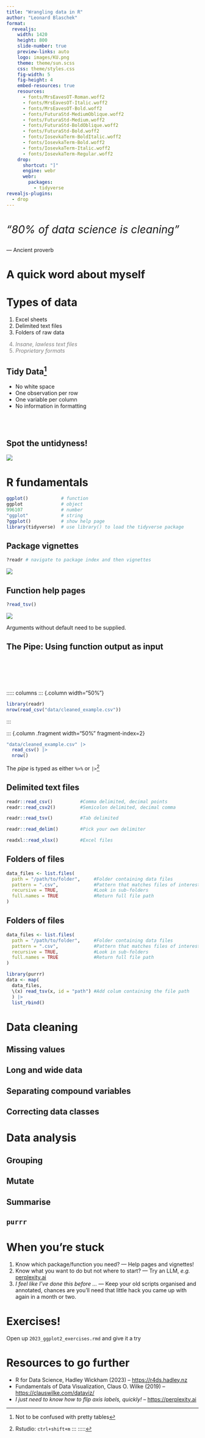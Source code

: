 ```yaml
---
title: "Wrangling data in R"
author: "Leonard Blaschek"
format:
  revealjs: 
    width: 1420
    height: 800
    slide-number: true
    preview-links: auto
    logo: images/KU.png
    theme: theme/sun.scss
    css: theme/styles.css
    fig-width: 5
    fig-height: 4
    embed-resources: true
    resources:
      - fonts/MrsEavesOT-Roman.woff2
      - fonts/MrsEavesOT-Italic.woff2
      - fonts/MrsEavesOT-Bold.woff2
      - fonts/FuturaStd-MediumOblique.woff2
      - fonts/FuturaStd-Medium.woff2
      - fonts/FuturaStd-BoldOblique.woff2
      - fonts/FuturaStd-Bold.woff2
      - fonts/IosevkaTerm-BoldItalic.woff2
      - fonts/IosevkaTerm-Bold.woff2
      - fonts/IosevkaTerm-Italic.woff2
      - fonts/IosevkaTerm-Regular.woff2
    drop:
      shortcut: "]"
      engine: webr
      webr:
        packages:
          - tidyverse
revealjs-plugins:
  - drop
---
```


#  {auto-animate="true"}

::: {style="font-size: 200%;"}
*"80% of data science is cleaning"*
:::

— Ancient proverb

# A quick word about myself

# Types of data

:::: incremental
1.  Excel sheets
2.  Delimited text files
3.  Folders of raw data

::: {style="color:grey"}
4.  *Insane, lawless text files*
5.  *Proprietary formats*
:::
::::

## Tidy Data[^1]

[^1]: Not to be confused with pretty tables

-   No white space
-   One observation per row
-   One variable per column
-   No information in formatting

<br><br>

## Spot the untidyness!

![](images/bad_example.png)

# R fundamentals

``` r
ggplot()            # function
ggplot              # object
996107              # number
"ggplot"            # string
?ggplot()           # show help page 
library(tidyverse)  # use library() to load the tidyverse package
```

## Package vignettes {auto-animate="true"}

``` r
?readr # navigate to package index and then vignettes
```

::: fragment
![](images/readr_vignette.png)
:::

## Function help pages {auto-animate="true"}

``` r
?read_tsv()
```

::: fragment
![](images/read_tsv_help.png)
:::

::: fragment
Arguments without default [need to be supplied.]{.highlight}
:::

## The Pipe: Using function output as input

<br><br><br><br>

::::: columns
::: {.column width="50%"}
```r
library(readr)
nrow(read_csv("data/cleaned_example.csv"))
```
:::

::: {.column .fragment width="50%" fragment-index=2}
```r
"data/cleaned_example.csv" |> 
  read_csv() |> 
  nrow()
```

The *pipe* is typed as either `%>%` or [`|>`]{.highlight}[^2]

[^2]: [Rstudio: `ctrl+shift+m`]{.fragment fragment-index=2}
:::
:::::


## Delimited text files

```.r
readr::read_csv()          #Comma delimited, decimal points
readr::read_csv2()         #Semicolon delimited, decimal comma

readr::read_tsv()          #Tab delimited

readr::read_delim()        #Pick your own delimiter

readxl::read_xlsx()        #Excel files
```


## Folders of files {auto-animate="true"}

```.r
data_files <- list.files(
  path = "/path/to/folder",     #Folder containing data files
  pattern = ".csv",             #Pattern that matches files of interest
  recursive = TRUE,             #Look in sub-folders
  full.names = TRUE             #Return full file path
)
```

## Folders of files {auto-animate="true"}

```.r
data_files <- list.files(
  path = "/path/to/folder",     #Folder containing data files
  pattern = ".csv",             #Pattern that matches files of interest
  recursive = TRUE,             #Look in sub-folders
  full.names = TRUE             #Return full file path
)

library(purrr)
data <- map(
  data_files,
  \(x) read_tsv(x, id = "path") #Add colum containing the file path
  ) |> 
  list_rbind()

```

# Data cleaning

## Missing values

## Long and wide data

## Separating compound variables

## Correcting data classes

# Data analysis

## Grouping

## Mutate

## Summarise

## `purrr`

# When you're stuck

::: incremental
1.  Know which package/function you need? — Help pages and vignettes!
2.  Know what you want to do but not where to start? — Try an LLM, *e.g.* [perplexity.ai](https://perplexity.ai)
3.  *I feel like I've done this before ...* — Keep your old scripts [organised]{.highlight} and [annotated]{.highlight}, chances are you'll need that little hack you came up with again in a month or two.
:::

# Exercises!

Open up `2023_ggplot2_exercises.rmd` and give it a try

# Resources to go further

-   R for Data Science, Hadley Wickham (2023) -- <https://r4ds.hadley.nz>
-   Fundamentals of Data Visualization, Claus O. Wilke (2019) -- <https://clauswilke.com/dataviz/>
-   *I just need to know how to flip axis labels, quickly!* -- <https://perplexity.ai>
